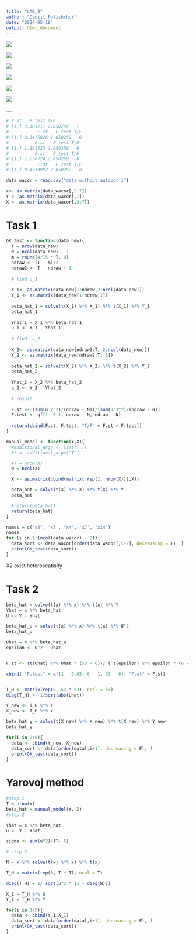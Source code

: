 ```yaml
---
title: "LAB_8"
author: "Daniil Polishchuk"
date: "2024-05-18"
output: html_document
---
```


![](images/Screenshot%202024-05-16%20165222.png)

![](images/Screenshot%202024-05-18%20182101.png)

![](images/Screenshot%202024-05-18%20182020.png)

![](images/Screenshot%202024-05-18%20182141.png)

![](images/Screenshot%202024-05-18%20182223.png)

![](images/Screenshot%202024-05-18%20182248.png)

....

```r
# F.st   F.test T/F
# [1,] 3.101211 2.050259   1
#           F.st   F.test T/F
# [1,] 0.3475826 2.050259   0
#          F.st   F.test T/F
# [1,] 1.161523 2.050259   0
#          F.st   F.test T/F
# [1,] 1.250724 2.050259   0
#           F.st   F.test T/F
# [1,] 0.4733992 2.050259   0
```

```r
data_wacor = read.csv("data_without_autocor_1")

x<- as.matrix(data_wacor[,2:7])
Y <- as.matrix(data_wacor[,1])
X <- as.matrix(data_wacor[,3:7])
```

# Task 1

```r
GK_test <- function(data_new){
  T = nrow(data_new)
  N = ncol(data_new) - 1
  m = round(4/15 * T, 0)
  ndraw <- (T - m)/2
  ndraw2 <- T - ndraw + 1
  
  # find u_1 
  
  X_1<- as.matrix(data_new[1:ndraw,2:ncol(data_new)])
  Y_1 <- as.matrix(data_new[1:ndraw,1])
  
  beta_hat_1 = solve(t(X_1) %*% X_1) %*% t(X_1) %*% Y_1
  beta_hat_1
  
  Yhat_1 = X_1 %*% beta_hat_1
  u_1 <- Y_1 - Yhat_1
  
  # find  u_2 
  
  X_2<- as.matrix(data_new[ndraw2:T, 2:ncol(data_new)])
  Y_2 <- as.matrix(data_new[ndraw2:T, 1])
  
  beta_hat_2 = solve(t(X_2) %*% X_2) %*% t(X_2) %*% Y_2
  beta_hat_2
  
  Yhat_2 = X_2 %*% beta_hat_2
  u_2 <- Y_2 - Yhat_2
  
  # result 
  
  F.st <- (sum(u_2^2)/(ndraw - N))/(sum(u_1^2)/(ndraw - N))
  F.test <- qf(1- 0.1, ndraw - N, ndraw - N)
  
  return(cbind(F.st, F.test, "T/F" = F.st > F.test))
}

manual_model <- function(Y,X){
  #additional_args <- list(...)
  #t <- additional_args['T']

  #T = nrow(X)
  N = ncol(X)

  X <- as.matrix(cbind(matrix( rep(1, nrow(X))),X))

  beta_hat = solve(t(X) %*% X) %*% t(X) %*% Y
  beta_hat

  #return(beta_hat)
  return(beta_hat)
}
```

```r
names = c("x2", 'x3', "x4", 'x7', 'x14')
names
for (i in 1:(ncol(data_wacor) - 2)){
  data_sort <- data_wacor[order(data_wacor[,i+2], decreasing = F), ]
  print(GK_test(data_sort))
}
```

X2 exist heteroscatisity

# Task 2

```r
beta_hat = solve(t(x) %*% x) %*% t(x) %*% Y
Yhat = x %*% beta_hat
U <- Y - Yhat

beta_hat_u = solve(t(x) %*% x) %*% t(x) %*% U^2
beta_hat_u

Uhat = x %*% beta_hat_u
epsilon <- U^2 - Uhat


F.st <- (t(Uhat) %*% Uhat * (53 - 6))/ ( t(epsilon) %*% epsilon * (6 -1))

cbind( "F.test" = qf(1 - 0.05, 6 - 1, 53 - 6), "F.st" = F.st)


T_H <- matrix(rep(0, 53 * 53), ncol = 53)
diag(T_H) <- 1/sqrt(abs(Uhat))

Y_new <- T_H %*% Y
X_new <- T_H %*% x

beta_hat_y = solve(t(X_new) %*% X_new) %*% t(X_new) %*% Y_new
beta_hat_y

for(i in 2:6){
  data <- cbind(Y_new, X_new)
  data_sort <- data[order(data[,i+1], decreasing = F), ]
  print(GK_test(data_sort))
}
```

# Yarovoj method

```r
#step 1 
T = nrow(x)
beta_hat = manual_model(Y, X)
#step 2 

Yhat = x %*% beta_hat
u <- Y - Yhat

sigma <- sum(u^2)/(T- 5)

# step 3

N = x %*% solve(t(x) %*% x) %*% t(x)

T_H = matrix(rep(0, T * T), ncol = T)

diag(T_H) = 1/ sqrt(u^2 * (1 - diag(N)))

X_1 = T_H %*% X
Y_1 = T_H %*% Y

for(i in 1:5){
  data <- cbind(Y_1,X_1)
  data_sort <- data[order(data[,i+1], decreasing = F), ]
  print(GK_test(data_sort))
}
  
```
